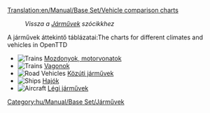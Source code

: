 [[Translation:en/Manual/Base Set/Vehicle comparison charts]]

:''Vissza a [[hu/Manual/Járművek|Járművek]] szócikkhez''

A járművek áttekintő táblázatai:The charts for different climates and vehicles in OpenTTD

*[[File:en/Manual/Manual html m16a497ce.png|Trains]] [[hu/Manual/Base Set/Trains/Mozdonyok összehasonlító táblázata|Mozdonyok, motorvonatok]]
*[[File:en/Manual/Manual html m16a497ce.png|Trains]] [[hu/Manual/Base Set/Trains/Vagonok összehasonlító táblázata|Vagonok]]
*[[File:en/Manual/Manual html m3518e48c.png|Road Vehicles]] [[hu/Manual/Base Set/Road Vehicles/Közúti járművek összehasonlító táblázata|Közúti járművek]]
*[[File:en/Manual/Manual html 53123a33.png|Ships]] [[hu/Manual/Base Set/Ships/Hajók összehasonlító táblázata|Hajók]]
*[[File:en/Manual/Manual html 442702e6.png|Aircraft]] [[hu/Manual/Base Set/Aircraft/Légi járművek összehasonlító táblázata|Légi járművek]]

[[Category:hu/Manual/Base Set/Járművek]]